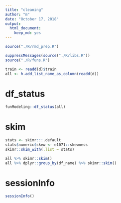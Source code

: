 ```yaml
---
title: "cleaning"
author: "m"
date: "October 17, 2018"
output: 
  html_document:
    keep_md: yes
---
```


```r
source("./R/rmd_prep.R")
```


```r
suppressMessages(source("./R/libs.R"))
source("./R/funs.R")

train <- readd(d)$train
all <- h.add_list_name_as_column(readd(d))
```

# df_status

```r
funModeling::df_status(all)
```

# skim
```r
stats <- skimr:::.default
stats$numeric$skew <- e1071::skewness
skimr::skim_with(.list = stats)

all %>% skimr::skim()
all %>% dplyr::group_by(df_name) %>% skimr::skim()
```

# sessionInfo

```r
sessionInfo()
```